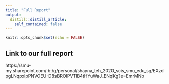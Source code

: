```yaml
---
title: "Full Report"
output:
  distill::distill_article:
    self_contained: false
---
```


```r
knitr::opts_chunk$set(echo = FALSE)
```

## Link to our full report
https://smu-my.sharepoint.com/:b:/g/personal/shayna_teh_2020_scis_smu_edu_sg/EXzdpgLNqpxIpPNVOEU-D8sBROIPVTIB4tHYuWaJ_ENqKg?e=EmrMNb